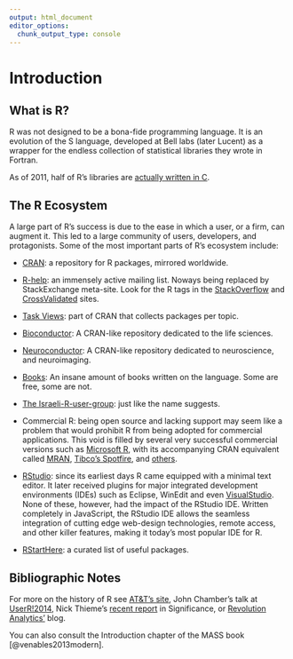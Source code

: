 ```yaml
---
output: html_document
editor_options: 
  chunk_output_type: console
---
```


# Introduction {#intro}



## What is R? {#what-r}

R was not designed to be a bona-fide programming language. 
It is an evolution of the S language, developed at Bell labs (later Lucent) as a wrapper for the endless collection of statistical libraries they wrote in Fortran.

As of 2011, half of R's libraries are [actually written in C](https://wrathematics.github.io/2011/08/27/how-much-of-r-is-written-in-r/). 



## The R Ecosystem {#ecosystem}

A large part of R's success is due to the ease in which a user, or a firm, can augment it. 
This led to a large community of users, developers, and protagonists. 
Some of the most important parts of R's ecosystem include:

- [CRAN](https://cran.r-project.org/): 
a repository for R packages, mirrored worldwide.

- [R-help](https://www.r-project.org/mail.html): 
an immensely active mailing list. 
Noways being replaced by StackExchange meta-site. 
Look for the R tags in the [StackOverflow](http://stackoverflow.com/) and [CrossValidated](http://stats.stackexchange.com/) sites.

- [Task Views](https://cran.r-project.org/web/views/): 
part of CRAN that collects packages per topic. 

- [Bioconductor](https://www.bioconductor.org/): 
A CRAN-like repository dedicated to the life sciences. 

- [Neuroconductor](https://www.neuroconductor.org/):
A CRAN-like repository dedicated to neuroscience, and neuroimaging. 

- [Books](https://www.r-project.org/doc/bib/R-books.html): 
An insane amount of books written on the language. Some are free, some are not. 

- [The Israeli-R-user-group](https://groups.google.com/forum/#!forum/israel-r-user-group): 
just like the name suggests.

- Commercial R: being open source and lacking support may seem like a problem that would prohibit R from being adopted for commercial applications. 
This void is filled by several very successful commercial versions such as [Microsoft R](https://mran.microsoft.com/open/), with its accompanying CRAN equivalent called [MRAN](https://mran.microsoft.com/),  [Tibco's Spotfire](http://spotfire.tibco.com/discover-spotfire/what-does-spotfire-do/predictive-analytics/tibco-enterprise-runtime-for-r-terr), and [others](https://en.wikipedia.org/wiki/R_(programming_language)#Commercial_support_for_R).

- [RStudio](https://www.rstudio.com/products/rstudio/download-server/): since its earliest days R came equipped with a minimal text editor. 
It later received plugins for major integrated development environments (IDEs) such as Eclipse, WinEdit and even [VisualStudio](https://www.visualstudio.com/vs/rtvs/). 
None of these, however, had the impact of the RStudio IDE. 
Written completely in JavaScript, the RStudio IDE allows the seamless integration of cutting edge web-design technologies, remote access, and other killer features, making it today's most popular IDE for R.

- [RStartHere](https://github.com/rstudio/RStartHere/blob/master/README.md#import): a curated list of useful packages. 



## Bibliographic Notes
For more on the history of R see 
[AT&T's site](http://www.research.att.com/articles/featured_stories/2013_09/201309_SandR.html?fbid=Yxy4qyQzmMa), 
John Chamber's talk at [UserR!2014](https://www.youtube.com/watch?v=_hcpuRB5nGs), 
Nick Thieme's [recent report](https://rss.onlinelibrary.wiley.com/doi/10.1111/j.1740-9713.2018.01169.x) in Significance, or 
[Revolution Analytics'](https://blog.revolutionanalytics.com/2017/10/updated-history-of-r.html) blog.

You can also consult the Introduction chapter of the MASS book [@venables2013modern].
